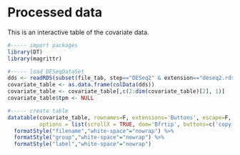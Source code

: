 # Processed data

This is an interactive table of the covariate data.

```r
#----- import packages
library(DT)
library(magrittr)

#----- load DESeqDataSet
dds <- readRDS(subset(file_tab, step=="DESeq2" & extension=="deseq2.rds" & contrast=="all")$filename)
covariate_table <- as.data.frame(colData(dds))
covariate_table <- covariate_table[,c(2:dim(covariate_table)[2], 1)]
covariate_table$tpm <- NULL

#----- create table
datatable(covariate_table, rownames=F, extensions='Buttons', escape=F,
          options = list(scrollX = TRUE, dom='Bfrtip', buttons=c('copy', 'csv', 'pdf'))) %>%
  formatStyle("filename","white-space"="nowrap") %>%
  formatStyle("group","white-space"="nowrap") %>%
  formatStyle("label","white-space"="nowrap")
```

